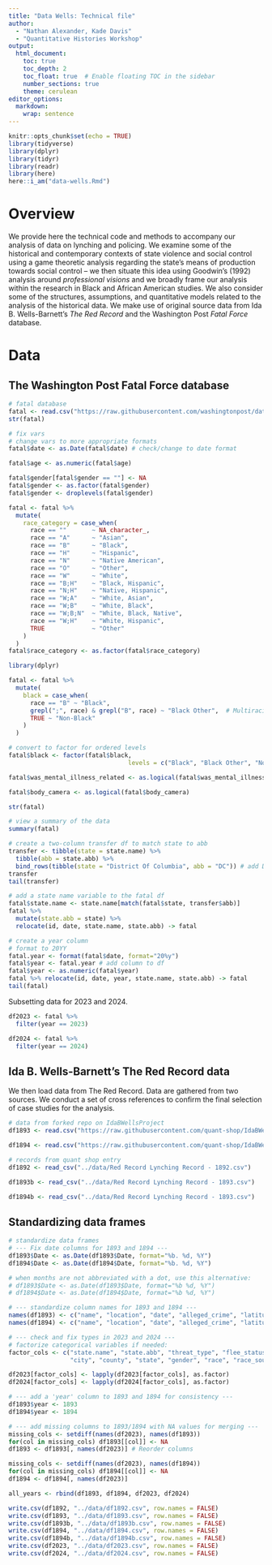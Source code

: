```yaml
---
title: "Data Wells: Technical file"
author: 
  - "Nathan Alexander, Kade Davis"
  - "Quantitative Histories Workshop"
output:   
  html_document:
    toc: true
    toc_depth: 2
    toc_float: true  # Enable floating TOC in the sidebar
    number_sections: true
    theme: cerulean
editor_options:
  markdown:
    wrap: sentence
---
```


```r
knitr::opts_chunk$set(echo = TRUE)
library(tidyverse)
library(dplyr)
library(tidyr)
library(readr)
library(here)
here::i_am("data-wells.Rmd")
```

# Overview

We provide here the technical code and methods to accompany our analysis of data on lynching and policing. We examine some of the historical and contemporary contexts of state violence and social control using a game theoretic analysis regarding the state's means of production towards social control -- we then situate this idea using Goodwin's (1992) analysis around *professional visions* and we broadly frame our analysis within the research in Black and African American studies. We also consider some of the structures, assumptions, and quantitative models related to the analysis of the historical data. We make use of original source data from Ida B. Wells-Barnett's *The Red Record* and the Washington Post *Fatal Force* database.

# Data

## The Washington Post Fatal Force database

```r
# fatal database
fatal <- read.csv("https://raw.githubusercontent.com/washingtonpost/data-police-shootings/refs/heads/master/v2/fatal-police-shootings-data.csv")
str(fatal)
```

```r
# fix vars
# change vars to more appropriate formats
fatal$date <- as.Date(fatal$date) # check/change to date format

fatal$age <- as.numeric(fatal$age)

fatal$gender[fatal$gender == ""] <- NA
fatal$gender <- as.factor(fatal$gender)
fatal$gender <- droplevels(fatal$gender)

fatal <- fatal %>%
  mutate(
    race_category = case_when(
      race == ""       ~ NA_character_,
      race == "A"      ~ "Asian",
      race == "B"      ~ "Black",
      race == "H"      ~ "Hispanic",
      race == "N"      ~ "Native American",
      race == "O"      ~ "Other",
      race == "W"      ~ "White",
      race == "B;H"    ~ "Black, Hispanic",
      race == "N;H"    ~ "Native, Hispanic",
      race == "W;A"    ~ "White, Asian",
      race == "W;B"    ~ "White, Black",
      race == "W;B;N"  ~ "White, Black, Native",
      race == "W;H"    ~ "White, Hispanic",
      TRUE             ~ "Other"
    )
  )
fatal$race_category <- as.factor(fatal$race_category)

library(dplyr)

fatal <- fatal %>%
  mutate(
    black = case_when(
      race == "B" ~ "Black",
      grepl(";", race) & grepl("B", race) ~ "Black Other",  # Multiracial with Black
      TRUE ~ "Non-Black"
    )
  )

# convert to factor for ordered levels
fatal$black <- factor(fatal$black, 
                                 levels = c("Black", "Black Other", "Non-Black"))

fatal$was_mental_illness_related <- as.logical(fatal$was_mental_illness_related)

fatal$body_camera <- as.logical(fatal$body_camera)

str(fatal)

# view a summary of the data
summary(fatal)

# create a two-column transfer df to match state to abb
transfer <- tibble(state = state.name) %>% 
  tibble(abb = state.abb) %>% 
  bind_rows(tibble(state = "District Of Columbia", abb = "DC")) # add DC
transfer
tail(transfer)

# add a state name variable to the fatal df
fatal$state.name <- state.name[match(fatal$state, transfer$abb)]
fatal %>% 
  mutate(state.abb = state) %>% 
  relocate(id, date, state.name, state.abb) -> fatal

# create a year column
# format to 20YY
fatal.year <- format(fatal$date, format="20%y") 
fatal$year <- fatal.year # add column to df
fatal$year <- as.numeric(fatal$year)
fatal %>% relocate(id, date, year, state.name, state.abb) -> fatal
tail(fatal)
```

Subsetting data for 2023 and 2024.

```r
df2023 <- fatal %>% 
  filter(year == 2023)

df2024 <- fatal %>% 
  filter(year == 2024)
```

## Ida B. Wells-Barnett's The Red Record data

We then load data from The Red Record. Data are gathered from two sources. We conduct a set of cross references to confirm the final selection of case studies for the analysis.

```r
# data from forked repo on IdaBWellsProject
df1893 <- read.csv("https://raw.githubusercontent.com/quant-shop/IdaBWellsProject/master/RedRecord/redrecord1893.csv")

df1894 <- read.csv("https://raw.githubusercontent.com/quant-shop/IdaBWellsProject/master/RedRecord/redrecord1894.csv")
```

```r
# records from quant shop entry
df1892 <- read_csv("../data/Red Record Lynching Record - 1892.csv")

df1893b <- read_csv("../data/Red Record Lynching Record - 1893.csv")

df1894b <- read_csv("../data/Red Record Lynching Record - 1893.csv")
```

## Standardizing data frames

```r
# standardize data frames
# --- Fix date columns for 1893 and 1894 ---
df1893$Date <- as.Date(df1893$Date, format="%b. %d, %Y")
df1894$Date <- as.Date(df1894$Date, format="%b. %d, %Y")

# when months are not abbreviated with a dot, use this alternative:
# df1893$Date <- as.Date(df1893$Date, format="%b %d, %Y")
# df1894$Date <- as.Date(df1894$Date, format="%b %d, %Y")

# --- standardize column names for 1893 and 1894 ---
names(df1893) <- c("name", "location", "date", "alleged_crime", "latitude", "longitude")
names(df1894) <- c("name", "location", "date", "alleged_crime", "latitude", "longitude")

# --- check and fix types in 2023 and 2024 ---
# factorize categorical variables if needed:
factor_cols <- c("state.name", "state.abb", "threat_type", "flee_status", "armed_with",
                 "city", "county", "state", "gender", "race", "race_source", "location_precision")

df2023[factor_cols] <- lapply(df2023[factor_cols], as.factor)
df2024[factor_cols] <- lapply(df2024[factor_cols], as.factor)

# --- add a 'year' column to 1893 and 1894 for consistency ---
df1893$year <- 1893
df1894$year <- 1894

# --- add missing columns to 1893/1894 with NA values for merging ---
missing_cols <- setdiff(names(df2023), names(df1893))
for(col in missing_cols) df1893[[col]] <- NA
df1893 <- df1893[, names(df2023)] # Reorder columns

missing_cols <- setdiff(names(df2023), names(df1894))
for(col in missing_cols) df1894[[col]] <- NA
df1894 <- df1894[, names(df2023)]

all_years <- rbind(df1893, df1894, df2023, df2024)
```


```r
write.csv(df1892, "../data/df1892.csv", row.names = FALSE)
write.csv(df1893, "../data/df1893.csv", row.names = FALSE)
write.csv(df1893b, "../data/df1893b.csv", row.names = FALSE)
write.csv(df1894, "../data/df1894.csv", row.names = FALSE)
write.csv(df1894b, "../data/df1894b.csv", row.names = FALSE)
write.csv(df2023, "../data/df2023.csv", row.names = FALSE)
write.csv(df2024, "../data/df2024.csv", row.names = FALSE)
```


